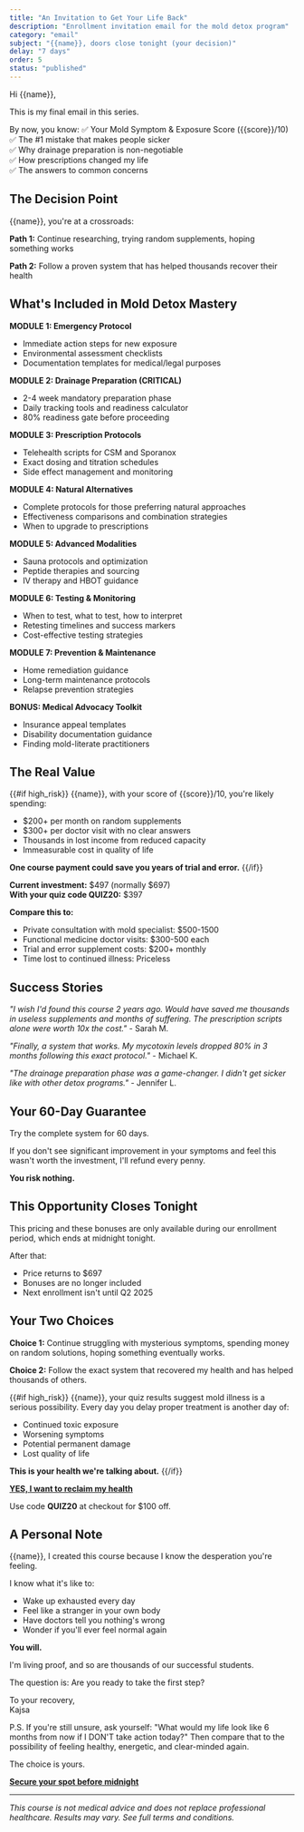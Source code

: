 ```yaml
---
title: "An Invitation to Get Your Life Back"
description: "Enrollment invitation email for the mold detox program"
category: "email"
subject: "{{name}}, doors close tonight (your decision)"
delay: "7 days"
order: 5
status: "published"
---
```


Hi {{name}},

This is my final email in this series.

By now, you know:
✅ Your Mold Symptom & Exposure Score ({{score}}/10)  
✅ The #1 mistake that makes people sicker  
✅ Why drainage preparation is non-negotiable  
✅ How prescriptions changed my life  
✅ The answers to common concerns  

## The Decision Point

{{name}}, you're at a crossroads:

**Path 1:** Continue researching, trying random supplements, hoping something works

**Path 2:** Follow a proven system that has helped thousands recover their health

## What's Included in Mold Detox Mastery

**MODULE 1: Emergency Protocol**
- Immediate action steps for new exposure
- Environmental assessment checklists
- Documentation templates for medical/legal purposes

**MODULE 2: Drainage Preparation (CRITICAL)**
- 2-4 week mandatory preparation phase
- Daily tracking tools and readiness calculator
- 80% readiness gate before proceeding

**MODULE 3: Prescription Protocols**
- Telehealth scripts for CSM and Sporanox
- Exact dosing and titration schedules  
- Side effect management and monitoring

**MODULE 4: Natural Alternatives**
- Complete protocols for those preferring natural approaches
- Effectiveness comparisons and combination strategies
- When to upgrade to prescriptions

**MODULE 5: Advanced Modalities**
- Sauna protocols and optimization
- Peptide therapies and sourcing
- IV therapy and HBOT guidance

**MODULE 6: Testing & Monitoring**
- When to test, what to test, how to interpret
- Retesting timelines and success markers
- Cost-effective testing strategies

**MODULE 7: Prevention & Maintenance**
- Home remediation guidance
- Long-term maintenance protocols
- Relapse prevention strategies

**BONUS: Medical Advocacy Toolkit**
- Insurance appeal templates
- Disability documentation guidance
- Finding mold-literate practitioners

## The Real Value

{{#if high_risk}}
{{name}}, with your score of {{score}}/10, you're likely spending:

- $200+ per month on random supplements
- $300+ per doctor visit with no clear answers  
- Thousands in lost income from reduced capacity
- Immeasurable cost in quality of life

**One course payment could save you years of trial and error.**
{{/if}}

**Current investment:** $497 (normally $697)  
**With your quiz code QUIZ20:** $397

**Compare this to:**
- Private consultation with mold specialist: $500-1500
- Functional medicine doctor visits: $300-500 each
- Trial and error supplement costs: $200+ monthly
- Time lost to continued illness: Priceless

## Success Stories

*"I wish I'd found this course 2 years ago. Would have saved me thousands in useless supplements and months of suffering. The prescription scripts alone were worth 10x the cost."* - Sarah M.

*"Finally, a system that works. My mycotoxin levels dropped 80% in 3 months following this exact protocol."* - Michael K.

*"The drainage preparation phase was a game-changer. I didn't get sicker like with other detox programs."* - Jennifer L.

## Your 60-Day Guarantee

Try the complete system for 60 days.

If you don't see significant improvement in your symptoms and feel this wasn't worth the investment, I'll refund every penny.

**You risk nothing.**

## This Opportunity Closes Tonight

This pricing and these bonuses are only available during our enrollment period, which ends at midnight tonight.

After that:
- Price returns to $697
- Bonuses are no longer included  
- Next enrollment isn't until Q2 2025

## Your Two Choices

**Choice 1:** Continue struggling with mysterious symptoms, spending money on random solutions, hoping something eventually works.

**Choice 2:** Follow the exact system that recovered my health and has helped thousands of others.

{{#if high_risk}}
{{name}}, your quiz results suggest mold illness is a serious possibility. Every day you delay proper treatment is another day of:
- Continued toxic exposure
- Worsening symptoms  
- Potential permanent damage
- Lost quality of life

**This is your health we're talking about.**
{{/if}}

[**YES, I want to reclaim my health**]({{enrollment_link}})

Use code **QUIZ20** at checkout for $100 off.

## A Personal Note

{{name}}, I created this course because I know the desperation you're feeling.

I know what it's like to:
- Wake up exhausted every day
- Feel like a stranger in your own body  
- Have doctors tell you nothing's wrong
- Wonder if you'll ever feel normal again

**You will.**

I'm living proof, and so are thousands of our successful students.

The question is: Are you ready to take the first step?

To your recovery,  
Kajsa

P.S. If you're still unsure, ask yourself: "What would my life look like 6 months from now if I DON'T take action today?" Then compare that to the possibility of feeling healthy, energetic, and clear-minded again.

The choice is yours.

[**Secure your spot before midnight**]({{enrollment_link}})

---

*This course is not medical advice and does not replace professional healthcare. Results may vary. See full terms and conditions.*
